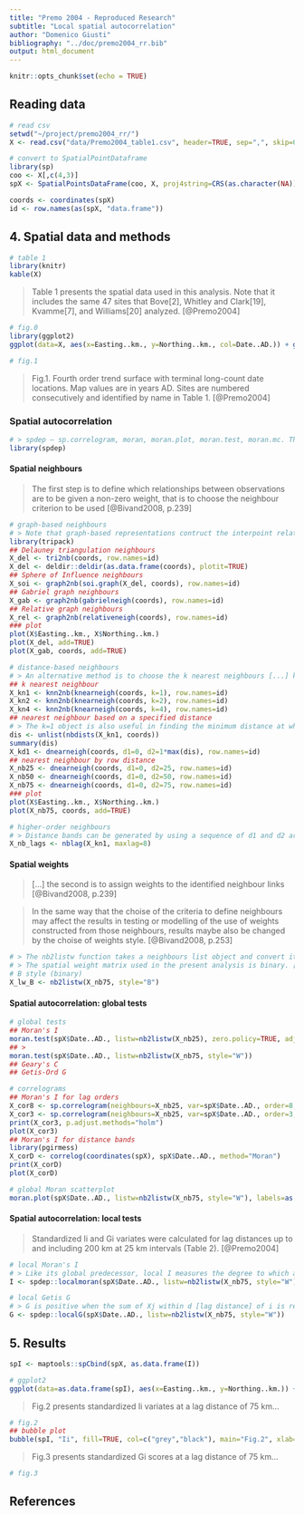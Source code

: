 ```yaml
---
title: "Premo 2004 - Reproduced Research"
subtitle: "Local spatial autocorrelation"
author: "Domenico Giusti"
bibliography: "../doc/premo2004_rr.bib"
output: html_document
---
```


```r
knitr::opts_chunk$set(echo = TRUE)
```

## Reading data

```r
# read csv
setwd("~/project/premo2004_rr/")
X <- read.csv("data/Premo2004_table1.csv", header=TRUE, sep=",", skip=0)
```

```r
# convert to SpatialPointDataframe
library(sp)
coo <- X[,c(4,3)]
spX <- SpatialPointsDataFrame(coo, X, proj4string=CRS(as.character(NA)))
```

```r
coords <- coordinates(spX)
id <- row.names(as(spX, "data.frame"))
```

## 4. Spatial data and methods

```r
# table 1
library(knitr)
kable(X)
```

> Table 1 presents the spatial data used in this analysis. Note that it includes the same 47 sites that Bove[2], Whitley and Clark[19], Kvamme[7], and Williams[20] analyzed. [@Premo2004]

```r
# fig.0
library(ggplot2)
ggplot(data=X, aes(x=Easting..km., y=Northing..km., col=Date..AD.)) + geom_point() + coord_fixed(ratio=1) + theme_bw() + xlab("Km East") + ylab("Km North") + ggtitle("Fig.0")

# fig.1
```

> Fig.1. Fourth order trend surface with terminal long-count date locations. Map values are in years AD. Sites are numbered consecutively and identified by name in Table 1. [@Premo2004]

### Spatial autocorrelation

```r
# > spdep – sp.correlogram, moran, moran.plot, moran.test, moran.mc. This is the most comprehensive package, and also the most difficult to work with. Does everything, has steep learning curve. (https://www.r-bloggers.com/spatial-correlograms-in-r-a-mini-overview/)
library(spdep)
```

#### Spatial neighbours

> The first step is to define which relationships between observations are to be given a non-zero weight, that is to choose the neighbour criterion to be used [@Bivand2008, p.239]

```r
# graph-based neighbours
# > Note that graph-based representations contruct the interpoint relationships based on Euclidean distance, with no option to use Great Circle distances for geographical coordinates. [@Bivand2008, p.244]
library(tripack)
## Delauney triangulation neighbours
X_del <- tri2nb(coords, row.names=id)
X_del <- deldir::deldir(as.data.frame(coords), plotit=TRUE)
## Sphere of Influence neighbours
X_soi <- graph2nb(soi.graph(X_del, coords), row.names=id)
## Gabriel graph neighbours
X_gab <- graph2nb(gabrielneigh(coords), row.names=id)
## Relative graph neighbours
X_rel <- graph2nb(relativeneigh(coords), row.names=id)
### plot
plot(X$Easting..km., X$Northing..km.)
plot(X_del, add=TRUE)
plot(X_gab, coords, add=TRUE)

# distance-based neighbours
# > An alternative method is to choose the k nearest neighbours [...] knearneigh can also take a longlat argument to handle geographical coordinates. [@Bivand2008, p.246]
## k nearest neighbour
X_kn1 <- knn2nb(knearneigh(coords, k=1), row.names=id)
X_kn2 <- knn2nb(knearneigh(coords, k=2), row.names=id)
X_kn4 <- knn2nb(knearneigh(coords, k=4), row.names=id)
## nearest neighbour based on a specified distance
# > The k=1 object is also useful in finding the minimum distance at which all areas have a distance-based neighbour. [@Bivand2008, p.246]
dis <- unlist(nbdists(X_kn1, coords))
summary(dis)
X_kd1 <- dnearneigh(coords, d1=0, d2=1*max(dis), row.names=id)
## nearest neighbour by row distance
X_nb25 <- dnearneigh(coords, d1=0, d2=25, row.names=id)
X_nb50 <- dnearneigh(coords, d1=0, d2=50, row.names=id)
X_nb75 <- dnearneigh(coords, d1=0, d2=75, row.names=id)
### plot
plot(X$Easting..km., X$Northing..km.)
plot(X_nb75, coords, add=TRUE)

# higher-order neighbours
# > Distance bands can be generated by using a sequence of d1 and d2 argument values for the dnearneigh function if needed to construct a spatial autocorrelogram as understood in ecology. In other conventions, correlograms are constructed by taking an input list of neighbours as the first-order sets, and stepping out across the graph to [...] higher-order neighbours [@Bivand2008, p.249]
X_nb_lags <- nblag(X_kn1, maxlag=8)
```

#### Spatial weights

> [...] the second is to assign weights to the identified neighbour links [@Bivand2008, p.239]

> In the same way that the choise of the criteria to define neighbours may affect the results in testing or modelling of the use of weights constructed from those neighbours, results maybe also be changed by the choise of weights style. [@Bivand2008, p.253]

```r
# > The nb2listw function takes a neighbours list object and convert it into a weights object. The default conversion style is W, where the weights for each areal entity are standardised to sum to unity [@Bivand2008, p.251]
# > The spatial weight matrix used in the present analysis is binary. [@Premo2004]
# B style (binary)
X_lw_B <- nb2listw(X_nb75, style="B")
```

#### Spatial autocorrelation: global tests

```r
# global tests
## Moran's I
moran.test(spX$Date..AD., listw=nb2listw(X_nb25), zero.policy=TRUE, adjust.n=TRUE)
## >
moran.test(spX$Date..AD., listw=nb2listw(X_nb75, style="W"))
## Geary's C
## Getis-Ord G
```

```r
# correlograms
## Moran's I for lag orders
X_cor8 <- sp.correlogram(neighbours=X_nb25, var=spX$Date..AD., order=8, method="I", style="W")
X_cor3 <- sp.correlogram(neighbours=X_nb25, var=spX$Date..AD., order=3, method="I", style="W", zero.policy = TRUE)
print(X_cor3, p.adjust.methods="holm")
plot(X_cor3)
## Moran's I for distance bands
library(pgirmess)
X_corD <- correlog(coordinates(spX), spX$Date..AD., method="Moran")
print(X_corD)
plot(X_corD)
```

```r
# global Moran scatterplot
moran.plot(spX$Date..AD., listw=nb2listw(X_nb75, style="W"), labels=as.character(spX$Site.number))
```

#### Spatial autocorrelation: local tests

> Standardized Ii and Gi variates were calculated for lag distances up to and including 200 km at 25 km intervals (Table 2). [@Premo2004]

```r
# local Moran's I
# > Like its global predecessor, local I measures the degree to which a target value is similar to the values displayed by adjacent locales. Unlike global I, however, the local version measures the similarity between each target value and the values within its neighborhood. [...] Local Moran's I is large and positive when Xi is similar to adjacent values of Xj; large and negative when Xi and neighboring values Xj are dissimilar; and approximates to zero when no spatial autocorrelation exists between Xi and neighboring Xj. [@Premo2004]
I <- spdep::localmoran(spX$Date..AD., listw=nb2listw(X_nb75, style="W"))

# local Getis G
# > G is positive when the sum of Xj within d [lag distance] of i is relatively large, negative when the sum of Xj within d of i is relatively small, and approximates zero when the sum of Xj within d of i is intermediate by comparison. [@Premo2004]
G <- spdep::localG(spX$Date..AD., listw=nb2listw(X_nb75, style="W"))
```

## 5. Results

```r
spI <- maptools::spCbind(spX, as.data.frame(I))

# ggplot2
ggplot(data=as.data.frame(spI), aes(x=Easting..km., y=Northing..km.)) + geom_point(aes(colour=Ii, size=abs(Ii))) + scale_colour_gradient2(midpoint=0) + scale_radius() + coord_fixed(ratio=1) + theme_bw() + xlab("Km East") + ylab("Km North") + ggtitle("Fig.2")
```

> Fig.2 presents standardized Ii variates at a lag distance of 75 km...

```r
# fig.2
## bubble plot
bubble(spI, "Ii", fill=TRUE, col=c("grey","black"), main="Fig.2", xlab="Km East", ylab="Km North")
```

> Fig.3 presents standardized Gi scores at a lag distance of 75 km...

```r
# fig.3
```


## References